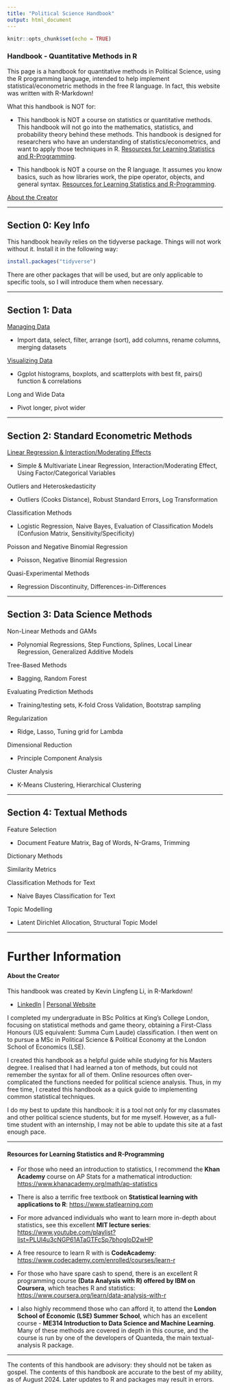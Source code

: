 ```yaml
---
title: "Political Science Handbook"
output: html_document
---
```


```r
knitr::opts_chunk$set(echo = TRUE)
```

### Handbook - Quantitative Methods in R

This page is a handbook for quantitative methods in Political Science, using the R programming language, intended to help implement statistical/econometric methods in the free R language. In fact, this website was written with R-Markdown!

What this handbook is NOT for:

-   This handbook is NOT a course on statistics or quantitative methods. This handbook will not go into the mathematics, statistics, and probability theory behind these methods. This handbook is designed for researchers who have an understanding of statistics/econometrics, and want to apply those techniques in R. [Resources for Learning Statistics and R-Programming].

-   This handbook is NOT a course on the R language. It assumes you know basics, such as how libraries work, the pipe operator, objects, and general syntax. [Resources for Learning Statistics and R-Programming].

[About the Creator]

------------------------------------------------------------------------

## Section 0: Key Info

This handbook heavily relies on the tidyverse package. Things will not work without it. Install it in the following way:

```r
install.packages("tidyverse")
```

There are other packages that will be used, but are only applicable to specific tools, so I will introduce them when necessary.

------------------------------------------------------------------------

## Section 1: Data

[Managing Data](https://politicalscience.github.io/r/managing_data.html)

-   Import data, select, filter, arrange (sort), add columns, rename columns, merging datasets

[Visualizing Data](https://politicalscience.github.io/r/visualizing_data.html)

-   Ggplot histograms, boxplots, and scatterplots with best fit, pairs() function & correlations

Long and Wide Data

-   Pivot longer, pivot wider

------------------------------------------------------------------------

## Section 2: Standard Econometric Methods

[Linear Regression & Interaction/Moderating Effects](https://politicalscience.github.io/r/regression.html)

-   Simple & Multivariate Linear Regression, Interaction/Moderating Effect, Using Factor/Categorical Variables

Outliers and Heteroskedasticity

-   Outliers (Cooks Distance), Robust Standard Errors, Log Transformation

Classification Methods

-   Logistic Regression, Naive Bayes, Evaluation of Classification Models (Confusion Matrix, Sensitivity/Specificity)

Poisson and Negative Binomial Regression

-   Poisson, Negative Binomial Regression

Quasi-Experimental Methods

-   Regression Discontinuity, Differences-in-Differences

------------------------------------------------------------------------

## Section 3: Data Science Methods

Non-Linear Methods and GAMs

-   Polynomial Regressions, Step Functions, Splines, Local Linear Regression, Generalized Additive Models

Tree-Based Methods

-   Bagging, Random Forest

Evaluating Prediction Methods

-   Training/testing sets, K-fold Cross Validation, Bootstrap sampling

Regularization

-   Ridge, Lasso, Tuning grid for Lambda

Dimensional Reduction

-   Principle Component Analysis

Cluster Analysis

-   K-Means Clustering, Hierarchical Clustering

------------------------------------------------------------------------

## Section 4: Textual Methods

Feature Selection

-   Document Feature Matrix, Bag of Words, N-Grams, Trimming

Dictionary Methods

Similarity Metrics

Classification Methods for Text

-   Naive Bayes Classification for Text

Topic Modelling

-   Latent Dirichlet Allocation, Structural Topic Model

------------------------------------------------------------------------

# Further Information

#### About the Creator

This handbook was created by Kevin Lingfeng Li, in R-Markdown!

-   [LinkedIn](https://www.linkedin.com/in/kevinlingfengli/) \| [Personal Website](https://kevinli03.github.io)

I completed my undergraduate in BSc Politics at King's College London, focusing on statistical methods and game theory, obtaining a First-Class Honours (US equivalent: Summa Cum Laude) classification. I then went on to pursue a MSc in Political Science & Political Economy at the London School of Economics (LSE).

I created this handbook as a helpful guide while studying for his Masters degree. I realised that I had learned a ton of methods, but could not remember the syntax for all of them. Online resources often over-complicated the functions needed for political science analysis. Thus, in my free time, I created this handbook as a quick guide to implementing common statistical techniques.

I do my best to update this handbook: it is a tool not only for my classmates and other political science students, but for me myself. However, as a full-time student with an internship, I may not be able to update this site at a fast enough pace.

------------------------------------------------------------------------

#### Resources for Learning Statistics and R-Programming

-   For those who need an introduction to statistics, I recommend the **Khan Academy** course on AP Stats for a mathematical introduction: <https://www.khanacademy.org/math/ap-statistics>

-   There is also a terrific free textbook on **Statistical learning with applications to R**: <https://www.statlearning.com>

-   For more advanced individuals who want to learn more in-depth about statistics, see this excellent **MIT lecture series**: <https://www.youtube.com/playlist?list=PLUl4u3cNGP61ATaGTFcSp7bhogloD2wHP>

-   A free resource to learn R with is **CodeAcademy**: <https://www.codecademy.com/enrolled/courses/learn-r>

-   For those who have spare cash to spend, there is an excellent R programming course **(Data Analysis with R) offered by IBM on Coursera**, which teaches R and statistics: <https://www.coursera.org/learn/data-analysis-with-r>

-   I also highly recommend those who can afford it, to attend the **London School of Economic (LSE) Summer School**, which has an excellent course - **ME314 Introduction to Data Science and Machine Learning**. Many of these methods are covered in depth in this course, and the course is run by one of the developers of Quanteda, the main textual-analysis R package.

------------------------------------------------------------------------

The contents of this handbook are advisory: they should not be taken as gospel. The contents of this handbook are accurate to the best of my ability, as of August 2024. Later updates to R and packages may result in errors.
